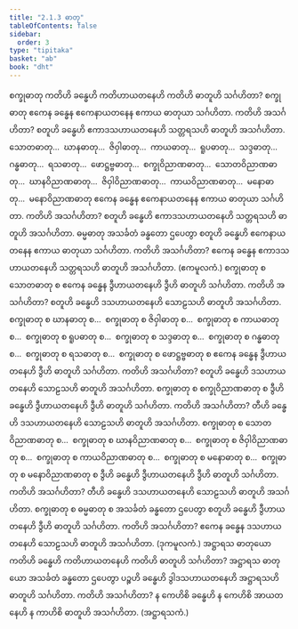 ```yaml
---
title: "2.1.3 ဓာတု"
tableOfContents: false
sidebar:
  order: 3
type: "tipitaka"
basket: "ab"
book: "dht"
---
```



<DynamicBreadcrumb />

<Division number="31" book="dht">

<Paragraph number="68" book="dht">
စက္ခုဓာတု ကတိဟိ ခန္ဓေဟိ ကတိဟာယတနေဟိ ကတိဟိ ဓာတူဟိ သင်္ဂဟိတာ? စက္ခုဓာတု ဧကေန ခန္ဓေန ဧကေနာယတနေန ဧကာယ ဓာတုယာ သင်္ဂဟိတာ. ကတိဟိ အသင်္ဂဟိတာ? စတူဟိ ခန္ဓေဟိ ဧကာဒသဟာယတနေဟိ သတ္တရသဟိ ဓာတူဟိ အသင်္ဂဟိတာ.
</Paragraph>

</Division>
<Division number="32" book="dht">

<Paragraph number="69" book="dht">
သောတဓာတု…  ဃာနဓာတု…  ဇိဝှါဓာတု…  ကာယဓာတု…  ရူပဓာတု…  သဒ္ဒဓာတု…  ဂန္ဓဓာတု…  ရသဓာတု…  ဖောဋ္ဌဗ္ဗဓာတု…  စက္ခုဝိညာဏဓာတု…  သောတဝိညာဏဓာတု…  ဃာနဝိညာဏဓာတု…  ဇိဝှါဝိညာဏဓာတု…  ကာယဝိညာဏဓာတု…  မနောဓာတု…  မနောဝိညာဏဓာတု ဧကေန ခန္ဓေန ဧကေနာယတနေန ဧကာယ ဓာတုယာ သင်္ဂဟိတာ. ကတိဟိ အသင်္ဂဟိတာ? စတူဟိ ခန္ဓေဟိ ဧကာဒသဟာယတနေဟိ သတ္တရသဟိ ဓာတူဟိ အသင်္ဂဟိတာ.
</Paragraph>

</Division>
<Division number="33" book="dht">

<Paragraph number="70" book="dht">
ဓမ္မဓာတု အသင်္ခတံ ခန္ဓတော ဌပေတွာ စတူဟိ ခန္ဓေဟိ ဧကေနာယတနေန ဧကာယ ဓာတုယာ သင်္ဂဟိတာ. ကတိဟိ အသင်္ဂဟိတာ? ဧကေန ခန္ဓေန ဧကာဒသဟာယတနေဟိ သတ္တရသဟိ ဓာတူဟိ အသင်္ဂဟိတာ.

</Paragraph>
</Division>

<Paragraph number="71" type="center" book="dht">
(ဧကမူလကံ.)


</Paragraph>

<Division number="34" book="dht">

<Paragraph number="72" book="dht">
စက္ခုဓာတု စ သောတဓာတု စ ဧကေန ခန္ဓေန ဒွီဟာယတနေဟိ ဒွီဟိ ဓာတူဟိ သင်္ဂဟိတာ. ကတိဟိ အသင်္ဂဟိတာ? စတူဟိ ခန္ဓေဟိ ဒသဟာယတနေဟိ သောဠသဟိ ဓာတူဟိ အသင်္ဂဟိတာ.
</Paragraph>

</Division>
<Division number="35" book="dht">

<Paragraph number="73" book="dht">
စက္ခုဓာတု စ ဃာနဓာတု စ…  စက္ခုဓာတု စ ဇိဝှါဓာတု စ…  စက္ခုဓာတု စ ကာယဓာတု စ…  စက္ခုဓာတု စ ရူပဓာတု စ…  စက္ခုဓာတု စ သဒ္ဒဓာတု စ…  စက္ခုဓာတု စ ဂန္ဓဓာတု စ…  စက္ခုဓာတု စ ရသဓာတု စ…  စက္ခုဓာတု စ ဖောဋ္ဌဗ္ဗဓာတု စ ဧကေန ခန္ဓေန ဒွီဟာယတနေဟိ ဒွီဟိ ဓာတူဟိ သင်္ဂဟိတာ. ကတိဟိ အသင်္ဂဟိတာ? စတူဟိ ခန္ဓေဟိ ဒသဟာယတနေဟိ သောဠသဟိ ဓာတူဟိ အသင်္ဂဟိတာ.
</Paragraph>

</Division>
<Division number="36" book="dht">

<Paragraph number="74" book="dht">
စက္ခုဓာတု စ စက္ခုဝိညာဏဓာတု စ ဒွီဟိ ခန္ဓေဟိ ဒွီဟာယတနေဟိ ဒွီဟိ ဓာတူဟိ သင်္ဂဟိတာ. ကတိဟိ အသင်္ဂဟိတာ? တီဟိ ခန္ဓေဟိ ဒသဟာယတနေဟိ သောဠသဟိ ဓာတူဟိ အသင်္ဂဟိတာ.
</Paragraph>

</Division>
<Division number="37" book="dht">

<Paragraph number="75" book="dht">
စက္ခုဓာတု စ သောတဝိညာဏဓာတု စ…  စက္ခုဓာတု စ ဃာနဝိညာဏဓာတု စ…  စက္ခုဓာတု စ ဇိဝှါဝိညာဏဓာတု စ…  စက္ခုဓာတု စ ကာယဝိညာဏဓာတု စ…  စက္ခုဓာတု စ မနောဓာတု စ…  စက္ခုဓာတု စ မနောဝိညာဏဓာတု စ ဒွီဟိ ခန္ဓေဟိ ဒွီဟာယတနေဟိ ဒွီဟိ ဓာတူဟိ သင်္ဂဟိတာ. ကတိဟိ အသင်္ဂဟိတာ? တီဟိ ခန္ဓေဟိ ဒသဟာယတနေဟိ သောဠသဟိ ဓာတူဟိ အသင်္ဂဟိတာ.
</Paragraph>

</Division>
<Division number="38" book="dht">

<Paragraph number="76" book="dht">
စက္ခုဓာတု စ ဓမ္မဓာတု စ အသင်္ခတံ ခန္ဓတော ဌပေတွာ စတူဟိ ခန္ဓေဟိ ဒွီဟာယတနေဟိ ဒွီဟိ ဓာတူဟိ သင်္ဂဟိတာ. ကတိဟိ အသင်္ဂဟိတာ? ဧကေန ခန္ဓေန ဒသဟာယတနေဟိ သောဠသဟိ ဓာတူဟိ အသင်္ဂဟိတာ.

</Paragraph>
</Division>

<Paragraph number="77" type="center" book="dht">
(ဒုကမူလကံ.)


</Paragraph>

<Division number="39" book="dht">

<Paragraph number="78" book="dht">
အဋ္ဌာရသ ဓာတုယော ကတိဟိ ခန္ဓေဟိ ကတိဟာယတနေဟိ ကတိဟိ ဓာတူဟိ သင်္ဂဟိတာ? အဋ္ဌာရသ ဓာတုယော အသင်္ခတံ ခန္ဓတော ဌပေတွာ ပဉ္စဟိ ခန္ဓေဟိ ဒွါဒသဟာယတနေဟိ အဋ္ဌာရသဟိ ဓာတူဟိ သင်္ဂဟိတာ. ကတိဟိ အသင်္ဂဟိတာ? န ကေဟိစိ ခန္ဓေဟိ န ကေဟိစိ အာယတနေဟိ န ကာဟိစိ ဓာတူဟိ အသင်္ဂဟိတာ.

</Paragraph>
</Division>

<Paragraph number="79" type="center" book="dht">
(အဋ္ဌာရသကံ.)
</Paragraph>